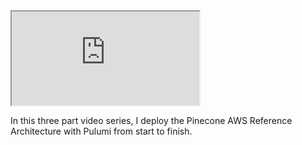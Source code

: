 




<iframe 
  className="youtube-video"
  src="https://www.youtube.com/embed/ySznARngHts"
  title="YouTube video player" 
  allow="fullscreen;">
</iframe>

In this three part video series, I deploy the Pinecone AWS Reference Architecture with Pulumi from start to finish.
